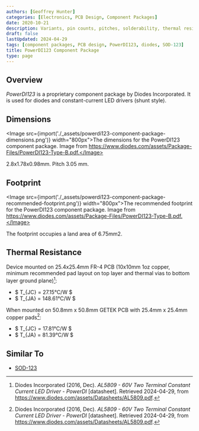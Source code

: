 ```yaml
---
authors: [Geoffrey Hunter]
categories: [Electronics, PCB Design, Component Packages]
date: 2020-10-21
description: Variants, pin counts, pitches, solderability, thermal resistances, dimensions, land patterns, 3D models and more info for the PowerDI123 component package.
draft: false
lastUpdated: 2024-04-29
tags: [component packages, PCB design, PowerDI123, diodes, SOD-123]
title: PowerDI123 Component Package
type: page
---
```



## Overview

_PowerDI123_ is a proprietary component package by Diodes Incorporated. It is used for diodes and constant-current LED drivers (shunt style).

## Dimensions

<Image src={import('./_assets/powerdi123-component-package-dimensions.png')} width="800px">The dimensions for the PowerDI123 component package. Image from https://www.diodes.com/assets/Package-Files/PowerDI123-Type-B.pdf.</Image>

2.8x1.78x0.98mm. Pitch 3.05 mm.

## Footprint

<Image src={import('./_assets/powerdi123-component-package-recommended-footprint.png')} width="800px">The recommended footprint for the PowerDI123 component package. Image from https://www.diodes.com/assets/Package-Files/PowerDI123-Type-B.pdf.</Image>

The footprint occupies a land area of 6.75mm2.

## Thermal Resistance

Device mounted on 25.4x25.4mm FR-4 PCB (10x10mm 1oz copper, minimum recommended pad layout on
top layer and thermal vias to bottom layer ground plane)[^diodes-inc-al5809-ds]:

* $ T_{JC} = 27.15°C/W $
* $ T_{JA} = 148.61°C/W $

When mounted on 50.8mm x 50.8mm GETEK PCB with 25.4mm x 25.4mm copper pads[^diodes-inc-al5809-ds]:

* $ T_{JC} = 17.81°C/W $
* $ T_{JA} = 81.39°C/W $

## Similar To

* [SOD-123](/pcb-design/component-packages/sod-123-component-package/)

[^diodes-inc-al5809-ds]: Diodes Incorporated (2016, Dec). _AL5809 - 60V Two Terminal Constant Current LED Driver - PowerDI_ [datasheet]. Retrieved 2024-04-29, from https://www.diodes.com/assets/Datasheets/AL5809.pdf.
